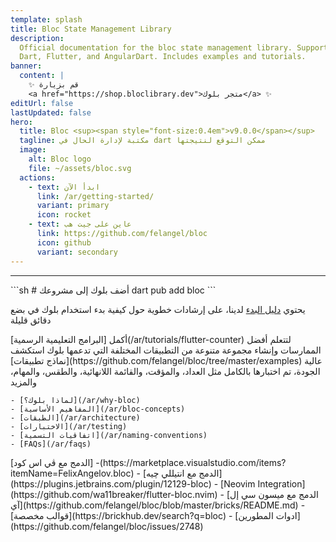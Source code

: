 ```yaml
---
template: splash
title: Bloc State Management Library
description:
  Official documentation for the bloc state management library. Support for
  Dart, Flutter, and AngularDart. Includes examples and tutorials.
banner:
  content: |
    ✨ قم بزيارة
    <a href="https://shop.bloclibrary.dev">متجر بلوك</a> ✨
editUrl: false
lastUpdated: false
hero:
  title: Bloc <sup><span style="font-size:0.4em">v9.0.0</span></sup>
  tagline: مكتبة لإدارة الحال في dart ممكن التوقع لنتيجتها
  image:
    alt: Bloc logo
    file: ~/assets/bloc.svg
  actions:
    - text: ابدأ الآن
      link: /ar/getting-started/
      variant: primary
      icon: rocket
    - text: عاين على جيت هب
      link: https://github.com/felangel/bloc
      icon: github
      variant: secondary
---
```



<SponsorsGrid sponsoredBy="برعاية 💖 بواسطة" becomeASponsor="اصبح كفيل" />

<hr />

<CardGrid>

<SplitCard title="ابدأ الآن" icon="rocket">
	```sh
	# أضف بلوك إلى مشروعك
	dart pub add bloc
	```

يحتوي [دليل البدء](/ar/getting-started) لدينا، على إرشادات خطوية حول كيفية بدء
استخدام بلوك في بضع دقائق قليلة

</SplitCard>

<Card title="قم بجولة إرشادية" icon="star">
	أكمل [البرامج التعليمية الرسمية](/ar/tutorials/flutter-counter) لتتعلم أفضل
	الممارسات وإنشاء مجموعة متنوعة من التطبيقات المختلفة التي تدعمها بلوك
</Card>

<Card title="الإنشاء باستخدام بلوك" icon="laptop">
	استكشف [نماذج تطبيقات](https://github.com/felangel/bloc/tree/master/examples)
	عالية الجودة، تم اختبارها بالكامل مثل العداد، والمؤقت، والقائمة اللانهائية،
	والطقس، والمهام، والمزيد
</Card>

<ListCard title="تعلم" icon="open-book">

    - [لماذا بلوك؟](/ar/why-bloc)
    - [المفاهيم الأساسية](/ar/bloc-concepts)
    - [الطبقات](/ar/architecture)
    - [الاختبارات](/ar/testing)
    - [اتفاقيات التسمية](/ar/naming-conventions)
    - [FAQs](/ar/faqs)

</ListCard>

  <ListCard title="التكامل" icon="puzzle">
    - [الدمج مع ڤي اس كود](https://marketplace.visualstudio.com/items?itemName=FelixAngelov.bloc)
    - [الدمج مع انتيللي چيه](https://plugins.jetbrains.com/plugin/12129-bloc)
    - [Neovim Integration](https://github.com/wa11breaker/flutter-bloc.nvim)
    - [الدمج مع ميسون سي إل آي](https://github.com/felangel/bloc/blob/master/bricks/README.md)
    - [قوالب مخصصة](https://brickhub.dev/search?q=bloc)
    - [ادوات المطورين](https://github.com/felangel/bloc/issues/2748)
  </ListCard>
</CardGrid>

<Discord joinDiscord="انضم الى الديسكورد لدينا" />
